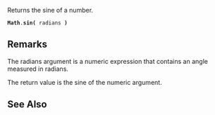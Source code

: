 Returns the sine of a number.

 '''Math'''.'''sin(''' radians ''')''' 
==Remarks==
The radians argument is a numeric expression that contains an angle measured in radians.

The return value is the sine of the numeric argument.


==See Also==

              

              

              

              

              
